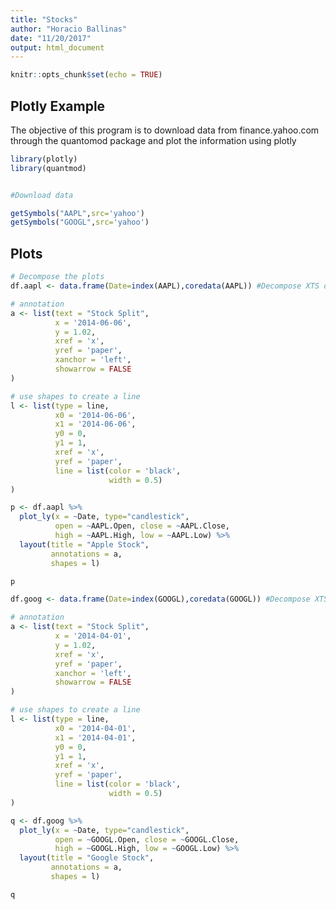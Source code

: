 ```yaml
---
title: "Stocks"
author: "Horacio Ballinas"
date: "11/20/2017"
output: html_document
---
```


```r
knitr::opts_chunk$set(echo = TRUE)
```

## Plotly Example

The objective of this program is to download data from finance.yahoo.com through the quantomod package and plot the information using plotly

```r

library(plotly)
library(quantmod)


#Download data

getSymbols("AAPL",src='yahoo')
getSymbols("GOOGL",src='yahoo')
```

## Plots


```r
# Decompose the plots
df.aapl <- data.frame(Date=index(AAPL),coredata(AAPL)) #Decompose XTS object

# annotation
a <- list(text = "Stock Split",
          x = '2014-06-06',
          y = 1.02,
          xref = 'x',
          yref = 'paper',
          xanchor = 'left',
          showarrow = FALSE
)

# use shapes to create a line
l <- list(type = line,
          x0 = '2014-06-06',
          x1 = '2014-06-06',
          y0 = 0,
          y1 = 1,
          xref = 'x',
          yref = 'paper',
          line = list(color = 'black',
                      width = 0.5)
)

p <- df.aapl %>%
  plot_ly(x = ~Date, type="candlestick",
          open = ~AAPL.Open, close = ~AAPL.Close,
          high = ~AAPL.High, low = ~AAPL.Low) %>%
  layout(title = "Apple Stock",
         annotations = a,
         shapes = l)

p


```

```r

df.goog <- data.frame(Date=index(GOOGL),coredata(GOOGL)) #Decompose XTS object

# annotation
a <- list(text = "Stock Split",
          x = '2014-04-01',
          y = 1.02,
          xref = 'x',
          yref = 'paper',
          xanchor = 'left',
          showarrow = FALSE
)

# use shapes to create a line
l <- list(type = line,
          x0 = '2014-04-01',
          x1 = '2014-04-01',
          y0 = 0,
          y1 = 1,
          xref = 'x',
          yref = 'paper',
          line = list(color = 'black',
                      width = 0.5)
)

q <- df.goog %>%
  plot_ly(x = ~Date, type="candlestick",
          open = ~GOOGL.Open, close = ~GOOGL.Close,
          high = ~GOOGL.High, low = ~GOOGL.Low) %>%
  layout(title = "Google Stock",
         annotations = a,
         shapes = l)

q
```

